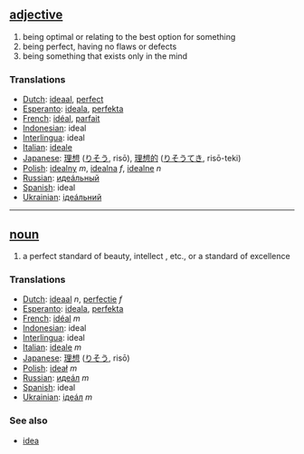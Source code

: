 == [[adjective]] ==
# being optimal or relating to the best option for something
# being perfect, having no flaws or defects
# being something that exists only in the mind

=== Translations ===
*[[Dutch]]: [[ideaal]], [[perfect]]
*[[Esperanto]]: [[ideala]], [[perfekta]]
*[[French]]: [[idéal]], [[parfait]]
*[[Indonesian]]: ideal
*[[Interlingua]]: ideal
*[[Italian]]: [[ideale]]
*[[Japanese]]: [[理想]] ([[りそう]], risō), [[理想的]] ([[りそうてき]], risō-teki)
*[[Polish]]: [[idealny]] ''m'', [[idealna]] ''f'', [[idealne]] ''n''
*[[Russian]]: [[идеáльный]]
*[[Spanish]]: ideal
*[[Ukrainian]]: [[iдеáльний]]

----

== [[noun]] ==
# a perfect standard of beauty, intellect , etc., or a standard of excellence

=== Translations ===
*[[Dutch]]: [[ideaal]] ''n'', [[perfectie]] ''f''
*[[Esperanto]]: [[ideala]], [[perfekta]]
*[[French]]: [[idéal]] ''m''
*[[Indonesian]]: ideal
*[[Interlingua]]: ideal
*[[Italian]]: [[ideale]] ''m''
*[[Japanese]]: [[理想]] ([[りそう]], risō)
*[[Polish]]: [[ideał]] ''m''
*[[Russian]]: [[идеáл]] ''m''
*[[Spanish]]: ideal
*[[Ukrainian]]: [[iдеáл]] ''m''

=== See also ===
*[[idea]]